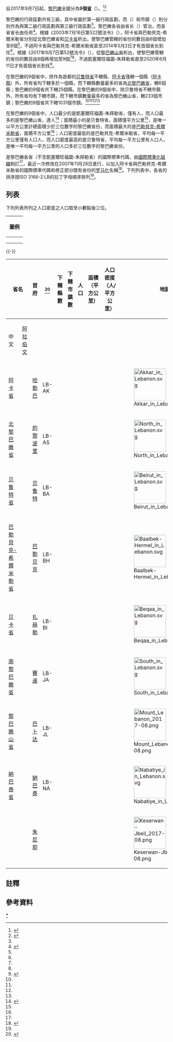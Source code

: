{{noteTA
|G1=Unit
}}
{{Infobox subdivision type
| name               = 省
| alt_name           = {{lang|ar|محافظة/محافظات}}{{ar}}
| map                = Administrative divisions of Lebanon 2017-08 (Numbered).png
| category           = 第一級行政區劃
| territory          = {{LBN}}
| current_number     = 9
| number_date        = 2017年9月7日
| population_range   = {{nts|282222}}（最少，{{link-en|凱塞爾旺福圖-朱拜勒省|Keserwan-Jbeil Governorate}}）<br>{{nts|1520016}}（最多，[[黎巴嫩山省|黎巴嫩山省]]）
| area_range         = {{nts|19.8}}平方公里（最小，[[贝鲁特省|贝鲁特省]]）<br>{{nts|3009}}平方公里（最大，[[巴勒貝克-希爾米勒省|巴勒貝克-希爾米勒省]]）
| subdivision        = {{link-en|縣 (黎巴嫩)|Districts of Lebanon|縣}}
}}
自2017年9月7日起，[[黎巴嫩|黎巴嫩]]全國分為'''9個[[省_(阿拉伯語區劃名)|省]]'''（{{lang-ar|محافظة/محافظات}}）。<ref name="law">{{cite web|url=http://www.legallaw.ul.edu.lb/Law.aspx?lawId=273715|title=إنشاء محافظة جديدة في جبل لبنان باسم «كسروان الفتوح وجبيل»|date=2017-09-07|publisher=Legal Informatics Center, [[黎巴嫩大學|Lebanese University]]|accessdate=2021-04-17|archive-date=2021-11-08|archive-url=https://web.archive.org/web/20211108233259/http://www.legallaw.ul.edu.lb/Law.aspx?lawId=273715|dead-url=no}}</ref><ref name="libandata">{{cite web|url=https://www.libandata.org/fr/cartes/le-decoupage-administratif-du-liban-en-2017|title=Le découpage administratif du Liban en 2017|publisher=Localiban|accessdate=2021-04-17|archive-date=2021-05-09|archive-url=https://web.archive.org/web/20210509131300/http://www.libandata.org/fr/cartes/le-decoupage-administratif-du-liban-en-2017|dead-url=no}}</ref>

黎巴嫩的行政區劃共有三級，其中省屬於第一級行政區劃，而{{link-en|縣 (黎巴嫩)|Districts of Lebanon|縣}}（{{lang|ar|قضاء}}）和市鎮（{{lang|ar|بلديات}}）則分別作為與第二級行政區劃與第三級行政區劃<ref name="admin"/>。黎巴嫩各省由省长（{{lang|ar|محافظين}}）管治，而各省省长由{{link-en|黎巴嫩部長會議|Council of Ministers of Lebanon}}任命<ref name="news">{{cite news|url=http://www.naharnet.com/stories/ar/128994|title=الحكومة تعيّن خمسة محافظين مع تحفظ أبو فاعور وحكيم وتقبل استقالة ناصيف قالوش|date=2014-05-02|accessdate=2020-01-27|website=Naharnet|archive-url=https://web.archive.org/web/20140507021417/http://www.naharnet.com/stories/ar/128994|archive-date=2014-05-07|dead-url=no}}</ref>。根據《2003年7月16日第522號法令》（{{lang|ar|على القانون رقم 522 في 16 تموز 2003}}），阿卡省與巴勒貝克-希爾米勒省分別從北黎巴嫩省和[[贝卡省|贝卡省]]析出，使黎巴嫩管轄的省份的數目由6個增加至8個<ref name="admin"/>，不過阿卡省與巴勒貝克-希爾米勒省直至2014年5月2日才有首個省长到任<ref name="news"/>。根據《2017年9月7日第52號法令》（{{lang|ar|قانون رقم 52 تاريخ 7 سبتمبر 2017}}），{{link-en|凱塞爾旺福圖-朱拜勒省|Keserwan-Jbeil Governorate}}從[[黎巴嫩山省|黎巴嫩山省]]析出，使黎巴嫩管轄的省份的數目由8個再增加至9個<ref name="law"/><ref name="libandata"/>，不過凱塞爾旺福圖-朱拜勒省直至2020年6月11日才有首個省长到任<ref>{{cite news|url=http://www.businessnews.com.lb/cms/Story/StoryDetails/8669/Basket-of-appointments-fills-key-economic-posts|title=Basket of appointments fills key economic posts|date=11 June 2020|website=BusinessNews.com.lb|accessdate=17 April 2021|archive-date=2021-04-20|archive-url=https://web.archive.org/web/20210420224954/http://www.businessnews.com.lb/cms/Story/StoryDetails/8669/Basket-of-appointments-fills-key-economic-posts|dead-url=no}}</ref>。

在黎巴嫩的9個省中，除作為首都的[[贝鲁特省|贝鲁特省]]不轄縣、[[阿卡省|阿卡省]]僅轄一個縣（[[阿卡縣|阿卡縣]]）外，所有省均下轄多於一個縣，而下轄縣數量最多的省為[[北黎巴嫩省|北黎巴嫩省]]，轄6個縣；黎巴嫩的9個省共下轄25個縣。在黎巴嫩的9個省中，除贝鲁特省不轄市鎮外，所有省均有下轄市鎮，而下轄市鎮數量最多的省為黎巴嫩山省，轄233個市鎮；黎巴嫩的9個省共下轄1031個市鎮。<ref name="admin"/><ref name="Capital"/><ref name="law"/><ref name="libandata"/>

在黎巴嫩的9個省中，人口{{notetag|name=pop|以2017年的估算人口為準。<ref name="population"/>}}最少的是凱塞爾旺福圖-朱拜勒省，僅有{{nts|282222}}人，而人口最多的是黎巴嫩山省，達{{nts|1520016}}人<ref name="population">{{cite web|url=https://www.citypopulation.de/en/lebanon/admin/|title=LEBANON: Administrative Division|website=citypopulation.de|date=2019-03-02|access-date=2022-01-07|archive-date=2021-12-11|archive-url=https://web.archive.org/web/20211211114203/https://www.citypopulation.de/en/lebanon/admin/|dead-url=no}}</ref>；面積最小的是贝鲁特省，面積僅{{nts|19.8}}平方公里<ref name="Beirut"/>，是唯一以平方公里計總面積少於三位數字的黎巴嫩省份{{notetag|name=列表數據|以下列列表所列之數據作準。}}，而面積最大的是[[巴勒貝克-希爾米勒省|巴勒貝克-希爾米勒省]]，面積{{nts|3009}}平方公里<ref name="Baalbeck El-Hermel"/>；人口密度最低的是巴勒貝克-希爾米勒省，平均每一平方公里僅有人口{{nts|121.473}}人，而人口密度最高的是贝鲁特省，平均每一平方公里有人口{{nts|21881.263}}人，是唯一平均每一平方公里的人口多於三位數字的黎巴嫩省份{{notetag|name=列表數據}}。

{{link-en|ISO 3166-2:LB}}是黎巴嫩各省（不含凱塞爾旺福圖-朱拜勒省）的國際標準代碼，由[[國際標準化組織|國際標準化組織]]制訂<ref name="iso"/>，最近一次修改在2007年11月28日進行，以加入阿卡省與巴勒貝克-希爾米勒省的國際標準代碼和修正部分既有省份的[[罗马化|罗马化]]名稱<ref>{{cite press release|work=ISO 3166-2 NEWSLETTER No I-9|publisher=ISO|date=2007-11-28|title=Changes in the list of subdivision names and code elements|url=https://www.iso.org/files/live/sites/isoorg/files/archive/pdf/en/newsletter_i-9.pdf|format=PDF|access-date=2020-01-22|archive-url=https://web.archive.org/web/20191102111345/https://www.iso.org/files/live/sites/isoorg/files/archive/pdf/en/newsletter_i-9.pdf|archive-date=2019-11-02|dead-url=no}}</ref>。下列列表中，各省的排序按ISO 3166-2:LB的拉丁字母順序排列<ref name="iso"/>。

== 列表 ==
下列列表所列之人口密度之人口取至小數點後三位。
{|class="wikitable" style="margin-bottom: 10px;"
! width="90%" |圖例
|-
|{{legend|#ffffe0|表首都}}
|-
|{{legend|#ffdfd9|表各數據最大值}}
|-
|{{legend|#d9efff|表各數據最小值}}
|}
{{-}}
{|class="sortable wikitable" style="text-align:center"
! class="unsortable" colspan=2 | 省名
! class="unsortable" rowspan=2 | 首府
! class="unsortable" rowspan=2 | {{link-en|ISO 3166-2:LB|ISO 3166-2:LB|國際標準代碼}}<ref name="iso">{{cite web|url=https://www.iso.org/obp/ui/#iso:code:3166:LB|title=LB - Lebanon|publisher=ISO|archive-url=https://archive.today/20220524134529/https://www.iso.org/obp/ui/%23iso:code:3166:LB#iso:code:3166:LB|archive-date=2022-05-24|dead-url=no|access-date=2022-05-24}}</ref>
! rowspan=2 | 下轄縣數
! rowspan=2 | 下轄市鎮數
! rowspan=2 | 人口{{notetag|name=pop}}
! rowspan=2 | 面積<br>（平方公里）
! rowspan=2 | 人口密度<br>（人/平方公里）
! class="unsortable" rowspan=2 | 地圖
! class="unsortable" rowspan=2 | 圖片
! class="unsortable" rowspan=2 | 參考資料
|-
! 中文
! [[阿拉伯语|阿拉伯文]]
|-
| [[阿卡省|阿卡省]]
| {{lang|ar|محافظة عكار}}
| [[哈勒巴|哈勒巴]]
| LB-AK
| {{nts|1}}
| {{nts|125}}
| {{nts|423596}}
| {{nts|788}}
| {{nts|537.558}}
| [[File:Akkar_in_Lebanon.svg|100px]]
| [[File:3133_(20).jpg|100px]]<br>阿卡海岸
| <ref name="Aakkar">{{cite web|website=Localiban|year=2020|accessdate=2020-01-21|url=http://www.localiban.org/aakkar-governorate|title=Aakkar Governorate|archive-url=https://web.archive.org/web/20190523025420/http://www.localiban.org/aakkar-governorate|archive-date=2019-05-23|dead-url=no}}</ref><ref name="IDAL AKKAR">{{cite web|website=IDAL|year=2020|accessdate=2020-01-21|url=https://investinlebanon.gov.lb/en/lebanon_at_a_glance/invest_in_regions/akkar_governorate|title=Akkar Governorate|archive-url=https://web.archive.org/web/20181216201614/http://investinlebanon.gov.lb/en/lebanon_at_a_glance/invest_in_regions/akkar_governorate|archive-date=2018-12-16|dead-url=no}}</ref>
|-
| [[北黎巴嫩省|北黎巴嫩省]]
| {{lang|ar|محافظة الشمال}}
| [[的黎波里_(黎巴嫩)|的黎波里]]
| LB-AS
| bgcolor="#ffdfd9" | {{nts|6}}
| {{nts|144}}
| {{nts|790951}}
| {{nts|1237}}
| {{nts|639.411}}
| [[File:North_in_Lebanon.svg|100px]]
| [[File:TripoliNahrAbuAli.jpg|100px]]<br>{{link-en|卡迪沙河|Kadisha River}}
| <ref>{{cite web|website=Localiban|year=2020|accessdate=2020-01-21|url=http://www.localiban.org/north-lebanon-governorate|title=North Lebanon Governorate|archive-url=https://web.archive.org/web/20190922154146/https://www.localiban.org/north-lebanon-governorate|archive-date=2019-09-22|dead-url=no}}</ref><ref>{{cite web|website=IDAL|year=2020|accessdate=2020-01-21|url=https://investinlebanon.gov.lb/en/lebanon_at_a_glance/invest_in_regions/north_lebanon_governorate|title=North Lebanon Governorate|archive-url=https://web.archive.org/web/20181231012029/http://investinlebanon.gov.lb/en/lebanon_at_a_glance/invest_in_regions/north_lebanon_governorate|archive-date=2018-12-31|dead-url=no}}</ref>{{notetag|報告所顯示的面積為2025平方公里，惟相關面積來自1998年的數據，當時阿卡省尚未從北黎巴嫩省析出<ref>{{cite report|page=11|archiveurl=https://web.archive.org/web/20090325132553/http://www.moe.gov.lb/NR/rdonlyres/2B3E4CAE-BD18-4106-A6B3-F42DDD72AAC9/0/Chap1Population.pdf|archivedate=2009-03-25|deadurl=yes|url=http://www.moe.gov.lb/NR/rdonlyres/2B3E4CAE-BD18-4106-A6B3-F42DDD72AAC9/0/Chap1Population.pdf|title=Lebanon State of the Environment Report|publisher=Ministry of Environment|format=PDF|date=|access-date=2020-01-22}}</ref>。此處以阿卡省尚未從北黎巴嫩省析出時的面積減去阿卡省現時的面積處理<ref name="IDAL AKKAR"/>。}}
|-
| bgcolor="#ffffe0" | [[贝鲁特省|贝鲁特省]]
| bgcolor="#ffffe0" | {{lang|ar|محافظة بيروت}}
| [[贝鲁特|贝鲁特]]
| LB-BA
| bgcolor="#d9efff" | {{nts|0}}
| bgcolor="#d9efff" | {{nts|0}}
| {{nts|433249}}
| bgcolor="#d9efff" | {{nts|19.8}}
| bgcolor="#ffdfd9" | {{nts|21881.263}}
| [[File:Beirut_in_Lebanon.svg|100px]]
| [[File:West-Beirut1983.jpg|100px]]<br>[[拉斯贝鲁特|拉斯贝鲁特]]
| <ref name="Capital">{{cite web|website=Localiban|year=2020|accessdate=2020-01-21|url=http://www.localiban.org/beirut|title=Beirut|archive-url=https://web.archive.org/web/20190420225221/http://www.localiban.org/beirut|archive-date=2019-04-20|dead-url=no}}</ref><ref name="Beirut">{{cite web|website=IDAL|year=2020|accessdate=2020-01-21|url=https://investinlebanon.gov.lb/en/lebanon_at_a_glance/invest_in_regions/beirut_governorate|title=Beirut Governorate|archive-url=https://web.archive.org/web/20181214124051/http://investinlebanon.gov.lb/en/lebanon_at_a_glance/invest_in_regions/beirut_governorate|archive-date=2018-12-14|dead-url=no}}</ref>
|-
| [[巴勒貝克-希爾米勒省|巴勒貝克-希爾米勒省]]
| {{lang|ar|محافظة بعلبك - الهرمل}}
| [[巴勒贝克|巴勒贝克]]
| LB-BH
| {{nts|2}}
| {{nts|83}}
| {{nts|457932}}
| bgcolor="#ffdfd9" | {{nts|3009}}
| bgcolor="#d9efff" | {{nts|152.187}}
| [[File:Baalbek-Hermel_in_Lebanon.svg|100px]]
| [[File:Baalbek_(4594513263).jpg|100px]]<br>巴勒貝克
| <ref name="Baalbeck El-Hermel">{{cite web|website=IDAL|year=2020|accessdate=2020-01-21|url=https://investinlebanon.gov.lb/en/lebanon_at_a_glance/invest_in_regions/baalbeck_el-hermel_governorate|title=Baalbeck El-Hermel Governorate|archive-url=https://web.archive.org/web/20181214121135/http://investinlebanon.gov.lb/en/lebanon_at_a_glance/invest_in_regions/baalbeck_el-hermel_governorate|archive-date=2018-12-14|dead-url=no}}</ref><ref>{{cite web|website=Localiban|year=2020|accessdate=2020-01-21|url=http://www.localiban.org/baalbek-hermel-governorate|title=Baalbek-Hermel Governorate|archive-url=https://web.archive.org/web/20190322001540/http://www.localiban.org/baalbek-hermel-governorate|archive-date=2019-03-22|dead-url=no}}</ref>
|-
| [[贝卡省|贝卡省]]
| {{lang|ar|محافظة البقاع}}
| [[扎赫勒|扎赫勒]]
| LB-BI
| {{nts|3}}
| {{nts|87}}
| {{nts|534342}}
| {{nts|1433}}
| {{nts|372.883}}
| [[File:Beqaa_in_Lebanon.svg|100px]]
| [[File:Zahle2013.jpg|100px]]<br>俯瞰扎赫勒
| <ref>{{cite web|website=Localiban|year=2020|accessdate=2020-01-21|url=http://www.localiban.org/beqaa-governorate|title=Beqaa Governorate|archive-url=https://web.archive.org/web/20200112130716/http://www.localiban.org/beqaa-governorate|archive-date=2020-01-12|dead-url=no}}</ref><ref>{{cite web|website=IDAL|year=2020|accessdate=2020-01-21|url=https://investinlebanon.gov.lb/en/lebanon_at_a_glance/invest_in_regions/bekaa_governorate|title=Beqaa Governorate|archive-url=https://web.archive.org/web/20181214115324/http://investinlebanon.gov.lb/en/lebanon_at_a_glance/invest_in_regions/bekaa_governorate|archive-date=2018-12-14|dead-url=no}}</ref>
|-
| [[南黎巴嫩省|南黎巴嫩省]]
| {{lang|ar|محافظة الجنوب}}
| [[賽達_(黎巴嫩城市)|賽達]]
| LB-JA
| {{nts|3}}
| {{nts|147}}
| {{nts|590078}}
| {{nts|934}}
| {{nts|631.775}}
| [[File:South_in_Lebanon.svg|100px]]
| [[File:Sidon2009b.JPG|100px]]<br>賽達
| <ref>{{cite web|website=Localiban|year=2020|accessdate=2020-01-21|url=http://www.localiban.org/south-lebanon-governorate|title=South Lebanon Governorate|archive-url=https://web.archive.org/web/20190323102150/http://www.localiban.org/south-lebanon-governorate|archive-date=2019-03-23|dead-url=no}}</ref><ref>{{cite web|website=IDAL|year=2020|accessdate=2020-01-21|url=https://investinlebanon.gov.lb/en/lebanon_at_a_glance/invest_in_regions/south_lebanon_governorate|title=South Lebanon Governorate|archive-url=https://web.archive.org/web/20181127150655/http://investinlebanon.gov.lb/en/lebanon_at_a_glance/invest_in_regions/south_lebanon_governorate|archive-date=2018-11-27|dead-url=no}}</ref>
|-
| [[黎巴嫩山省|黎巴嫩山省]]
| {{lang|ar|محافظة جبل لبنان}}
| [[巴卜达|巴卜达]]
| LB-JL
| {{nts|4}}
| bgcolor="#ffdfd9" | {{nts|233}}
| bgcolor="#ffdfd9" | {{nts|1520016}}
| {{nts|1217}}
| {{nts|1248.986}}
| [[File:Mount_Lebanon_2017-08.png|100px]]
| [[File:From_fantasy_world_-_panoramio.jpg|100px]]<br>巴卜達
| <ref name="Mount Lebanon">{{cite web|website=Localiban|year=2020|accessdate=2020-01-21|url=http://www.localiban.org/mount-lebanon-governorate|title=Mount Lebanon Governorate|archive-url=https://web.archive.org/web/20190715235101/http://www.localiban.org/mount-lebanon-governorate|archive-date=2019-07-15|dead-url=no}}</ref><ref name="IDAL-JL">{{cite web|website=IDAL|year=2020|accessdate=2020-01-21|url=https://investinlebanon.gov.lb/en/lebanon_at_a_glance/invest_in_regions/mount_lebanon_governorate|title=Mount Lebanon Governorate|archive-url=https://web.archive.org/web/20181212173411/http://investinlebanon.gov.lb/en/lebanon_at_a_glance/invest_in_regions/mount_lebanon_governorate|archive-date=2018-12-12|dead-url=no}}</ref><ref name="law"/><ref name="libandata"/>{{notetag|資料所顯示的面積為{{nts|1939}}平方公里，惟資料發佈當時凱塞爾旺福圖-朱拜勒省尚未從黎巴嫩山省析出<ref name="IDAL-JL"/>。此處以凱塞爾旺福圖-朱拜勒省尚未從黎巴嫩山省析出時的面積減去凱塞爾旺福圖-朱拜勒省現時的面積處理<ref name="statoids"/>。}}
|-
| [[納巴泰省|納巴泰省]]
| {{lang|ar|محافظة النبطية}}
| [[納巴泰|納巴泰]]
| LB-NA
| {{nts|4}}
| {{nts|119}}
| {{nts|383839}}
| {{nts|1058}}
| {{nts|362.797}}
| [[File:Nabatiye_in_Lebanon.svg|100px]]
| [[File:Chateau_de_Beaufort.jpg|100px]]<br>{{link-en|博福特城堡|Beaufort Castle, Lebanon}}
| <ref>{{cite web|website=Localiban|year=2020|accessdate=2020-01-21|url=http://www.localiban.org/nabatiyeh-governorate|title=Nabatiyeh Governorate|archive-url=https://web.archive.org/web/20190322002341/http://www.localiban.org/nabatiyeh-governorate|archive-date=2019-03-22|dead-url=no}}</ref><ref>{{cite web|website=IDAL|year=2020|accessdate=2020-01-21|url=https://investinlebanon.gov.lb/en/lebanon_at_a_glance/invest_in_regions/nabatieh_governorate|title=Nabatieh Governorate|archive-url=https://web.archive.org/web/20180830055242/http://investinlebanon.gov.lb/en/lebanon_at_a_glance/invest_in_regions/nabatieh_governorate|archive-date=2018-08-30|dead-url=no}}</ref>
|-
| {{link-en|凱塞爾旺福圖-朱拜勒省|Keserwan-Jbeil Governorate}}
| {{lang|ar|كسروان الفتوح وجبيل}}
| [[朱尼耶|朱尼耶]]
| {{N/A}}
| {{nts|2}}
| {{nts|93}}
| bgcolor="#d9efff" |  {{nts|282222}}
| {{nts|722}}
| {{nts|390.889}}
| [[File:Keserwan-Jbeil_2017-08.png|100px]]
| [[File:Byblos-109933.jpg|100px]]<br>[[朱拜勒|朱拜勒]]港廢墟
| <ref name="law"/><ref name="libandata"/><ref name="statoids">{{cite web|url=http://www.statoids.com/ylb.html|title=Counties of Lebanon|website=statoids.com|date=2007-11-10|author=Gwillim Law|access-date=2022-01-07|archive-date=2021-04-18|archive-url=https://web.archive.org/web/20210418001229/http://www.statoids.com/ylb.html|dead-url=no}}</ref>
|}

== 註釋 ==
{{notefoot}}

== 參考資料 ==
{{reflist|30em|refs=
<ref name="admin">{{cite web|website=Localiban|year=2020|accessdate=2020-01-21|url=http://www.localiban.org/territorial-administration-of-lebanon|title=Territorial administration of Lebanon|archive-url=https://web.archive.org/web/20190922152616/https://www.localiban.org/territorial-administration-of-lebanon|archive-date=2019-09-22|dead-url=no}}</ref>
}}

{{黎巴嫩行政區劃}}
{{亚洲题目|行政区划}}
[[Category:黎巴嫩行政区划|*]]
{{FL}}